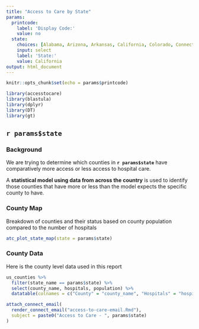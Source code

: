 ```yaml
---
title: "Access to Care by State"
params:
  printcode:
    label: 'Display Code:'
    value: no
  state:
    choices: [Alabama, Arizona, Arkansas, California, Colorado, Connecticut, Delaware, District of Columbia, Florida, Georgia, Hawaii, Idaho, Illinois, Indiana, Iowa, Kansas, Kentucky, Louisiana, Maine, Maryland, Massachusetts, Michigan, Minnesota, Mississippi, Missouri, Montana, Nebraska, Nevada, New Hampshire, New Jersey, New Mexico, New York, North Carolina, North Dakota, Ohio, Oklahoma, Oregon, Pennsylvania, Rhode Island, South Carolina, South Dakota, Tennessee, Texas, Utah, Vermont, Virginia, Washington, West Virginia, Wisconsin, Wyoming]
    input: select
    label: 'State:'
    value: California
output: html_document
---
```


```r
knitr::opts_chunk$set(echo = params$printcode)

library(accesstocare)
library(blastula)
library(dplyr)
library(DT)
library(gt)
```

## `r params$state`

### Background

We are trying to determine which counties in **`r params$state`** have comparatively more access or less access to hospital care.

A **statistical model using data from across the country** is used to identify those counties that have more or less than the model expects the specific county to have.

### County Map

Breakdown of counties and their status based on county population compared to the number of hospitals

```r
atc_plot_state_map(state = params$state)
```

### County Data

Here is the county level data used in this report

```r
us_counties %>% 
  filter(state_name == params$state) %>% 
  select(county_name, hospitals, population) %>% 
  datatable(colnames = c("County" = "county_name", "Hospitals" = "hospitals", "Population" = "population"))
```

```r
attach_connect_email(
  render_connect_email("access-to-care-email.Rmd"),
  subject = paste0("Access to Care - ", params$state)
)
```
